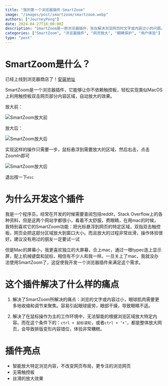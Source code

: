 ```yaml
---
title: "我的第一个浏览器插件-SmartZoom"
image: "/images/post/smartzoom/smartzoom.webp"
authors: ["JourneyPeng"]
date: 2024-04-27T18:00:00Z
description: "SmartZoom是一款浏览器插件，旨在解决浏览网页时文字或内容过小的问题。其仿效MacOS上的SmartZoom功能，通过简单的操作实现对特定区域的放大，提供流畅的放大效果，使用户能够更轻松、舒适地浏览网页内容，而无需依赖触控板。"
categories: ["SmartZoom", "浏览器插件", "网页放大", "眼睛保护", "用户体验"]
type: "post"
---
```


# SmartZoom是什么？
已经上线到浏览器商店了！[安装地址](https://chromewebstore.google.com/detail/smartzoom/poeilnadcbkniibomfajbnemgekfeaak)

SmartZoom是一个浏览器插件，它能够让你不依赖触控板，轻松实现类似MacOS上利用触控板双击网页部分内容区域，自动放大的效果。

放大前：

![SmartZoom放大前](/images/post/smartzoom/smartzoom-before.png)

放大后：

![SmartZoom放大后](/images/post/smartzoom/smartzoom-after.png)

实现这样的操作只需要一步，鼠标悬浮到需要放大的区域，然后右击，点击ZoomIn即可

![SmartZoom放大后](/images/post/smartzoom/smartzoom-zoomin.png)

退出按一下`esc`

# 为什么开发这个插件

我是一个程序员，经常在开发的时候需要查阅包括reddit，Stack Overflow上的各种资料，但是这两个网站字都很小，看着不太舒服，费眼睛，在用mac的时候，我特别喜欢它的SmartZoom功能：把光标悬浮到网页的特定区域，双指双击触控板，网页会把这部分区域放大到窗口大小。而且放大的过程非常丝滑，操作体验很好。建议没有用过的朋友一定要试一试

但是Mac的屏幕小，我更喜欢独立的大屏幕，合上mac，通过一根typec连上显示屏，配上机械键盘和鼠标，相信有不少人和我一样。一旦关上了mac，我就没办法使用SmartZoom了，这促使我开发一个浏览器插件来满足这个需求。

# 这个插件解决了什么样的痛点

1. 解决了SmartZoom所解决的痛点：浏览的文字或内容过小，眼球肌肉需要更多地收缩和调节来聚焦。容易引起眼球疲劳，眼部干燥，导致眼睛不适。

2. 解决了在鼠标操作为主的工作环境中，无法智能的根据浏览区域放大特定内容。而在这个条件下的：`ctrl + 鼠标滚轮`，或者`ctrl + ‘+’`，都是整体放大网页，会导致排版变形内容错位，体验非常糟糕。

# 插件亮点

- 智能放大特定浏览内容，不改变网页布局，更专注的浏览网页
- 无需触控板
- 丝滑的放大效果
